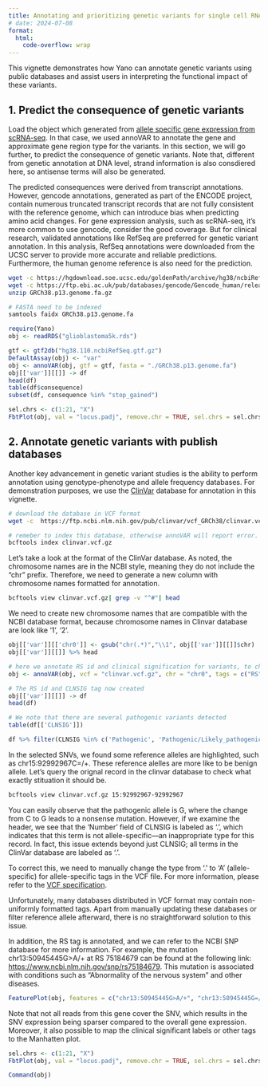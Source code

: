 ```yaml
---
title: Annotating and prioritizing genetic variants for single cell RNA sequencing
# date: 2024-07-08
format:
  html:
    code-overflow: wrap
---
```

This vignette demonstrates how Yano can annotate genetic variants using public databases and assist users in interpreting the functional impact of these variants.

## 1. Predict the consequence of genetic variants

Load the object which generated from [allele specific gene expression from scRNA-seq](Yano_ASE.Rmd). In that case, we used annoVAR to annotate the gene and approximate gene region type for the variants. In this section, we will go further, to predict the consequence of genetic variants. Note that, different from genetic annotation at DNA level, strand information is also consdiered here, so antisense terms will also be generated. 

The predicted consequences were derived from transcript annotations. However, gencode annotations, generated as part of the ENCODE project, contain numerous truncated transcript records that are not fully consistent with the reference genome, which can introduce bias when predicting amino acid changes. For gene expression analysis, such as scRNA-seq, it's more common to use gencode, consider the good coverage. But for clinical research, validated annotations like RefSeq are preferred for genetic variant annotation. In this analysis, RefSeq annotations were downloaded from the UCSC server to provide more accurate and reliable predictions. Furthermore, the human genome reference is also need for the prediction.
```bash
wget -c https://hgdownload.soe.ucsc.edu/goldenPath/archive/hg38/ncbiRefSeq/110/hg38.110.ncbiRefSeq.gtf.gz
wget -c https://ftp.ebi.ac.uk/pub/databases/gencode/Gencode_human/release_32/GRCh38.p13.genome.fa.gz
unzip GRCh38.p13.genome.fa.gz

# FASTA need to be indexed
samtools faidx GRCh38.p13.genome.fa
```

```r
require(Yano)
obj <- readRDS("glioblastoma5k.rds")

gtf <- gtf2db("hg38.110.ncbiRefSeq.gtf.gz")
DefaultAssay(obj) <- "var"
obj <- annoVAR(obj, gtf = gtf, fasta = "./GRCh38.p13.genome.fa")
obj[['var']][[]] -> df
head(df)
table(df$consequence)
subset(df, consequence %in% "stop_gained")
```

```r
sel.chrs <- c(1:21, "X")
FbtPlot(obj, val = "locus.padj", remove.chr = TRUE, sel.chrs = sel.chrs, col.by = "consequence", pt.size = 2)
```

## 2. Annotate genetic variants with publish databases
Another key advancement in genetic variant studies is the ability to perform annotation using genotype-phenotype and allele frequency databases. For demonstration purposes, we use the [ClinVar](https://www.ncbi.nlm.nih.gov/clinvar/) database for annotation in this vignette.
```bash
# download the database in VCF format
wget -c  https://ftp.ncbi.nlm.nih.gov/pub/clinvar/vcf_GRCh38/clinvar.vcf.gz

# remeber to index this database, otherwise annoVAR will report error.
bcftools index clinvar.vcf.gz
```

Let's take a look at the format of the ClinVar database. As noted, the chromosome names are in the NCBI style, meaning they do not include the "chr" prefix. Therefore, we need to generate a new column with chromosome names formatted for annotation.
```bash
bcftools view clinvar.vcf.gz| grep -v "^#"| head
```

We need to create new chromosome names that are compatible with the NCBI database format, because chromosome names in Clinvar database are look like '1', '2'.
```r
obj[['var']][['chr0']] <- gsub("chr(.*)","\\1", obj[['var']][[]]$chr)
obj[['var']][[]] %>% head

# here we annotate RS id and clinical signification for variants, to check the VCF header for all possible tags
obj <- annoVAR(obj, vcf = "clinvar.vcf.gz", chr = "chr0", tags = c("RS", "CLNSIG"))

# The RS id and CLNSIG tag now created
obj[['var']][[]] -> df
head(df)

# We note that there are several pathogenic variants detected
table(df[['CLNSIG']])

df %>% filter(CLNSIG %in% c('Pathogenic', 'Pathogenic/Likely_pathogenic', 'Pathogenic|risk_factor'))
```

In the selected SNVs, we found some reference alleles are highlighted, such as chr15:92992967C=/+. These reference alelles are more like to be benign allele. Let's query the orignal record in the clinvar database to check what exactly stituation it should be.

```bash
bcftools view clinvar.vcf.gz 15:92992967-92992967
```

You can easily observe that the pathogenic allele is G, where the change from C to G leads to a nonsense mutation. However, if we examine the header, we see that the 'Number' field of CLNSIG is labeled as '.', which indicates that this term is not allele-specific—an inappropriate type for this record. In fact, this issue extends beyond just CLNSIG; all terms in the ClinVar database are labeled as '.'.

To correct this, we need to manually change the type from '.' to 'A' (allele-specific) for allele-specific tags in the VCF file. For more information, please refer to the [VCF specification](https://samtools.github.io/hts-specs/VCFv4.2.pdf).

Unfortunately, many databases distributed in VCF format may contain non-uniformly formatted tags. Apart from manually updating these databases or filter reference allele afterward, there is no straightforward solution to this issue.

In addition, the RS tag is annotated, and we can refer to the NCBI SNP database for more information. For example, the mutation chr13:50945445G>A/+ at RS 75184679 can be found at the following link: [https://www.ncbi.nlm.nih.gov/snp/rs75184679](https://www.ncbi.nlm.nih.gov/snp/rs75184679). This mutation is associated with conditions such as "Abnormality of the nervous system" and other diseases.

```r
FeaturePlot(obj, features = c("chr13:50945445G>A/+", "chr13:50945445G=/+", "RNASEH2B"), order = TRUE, ncol=3)
```
Note that not all reads from this gene cover the SNV, which results in the SNV expression being sparser compared to the overall gene expression. Moreover, it also possible to map the clinical significant labels or other tags to the Manhatten plot.

```r
sel.chrs <- c(1:21, "X")
FbtPlot(obj, val = "locus.padj", remove.chr = TRUE, sel.chrs = sel.chrs, col.by = "CLNSIG", pt.size = 2, cols = c("#131313","blue","#A6CEE3","#1F78B4","#B2DF8A","#33A02C","#FB9A99","#E31A1C","#FDBF6F","#FF7F00","#CAB2D6","#6A3D9A","#FFFF99","#B15928"))
```


```r
Command(obj)
```

